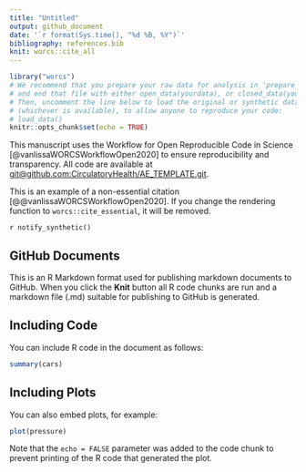 ```yaml
---
title: "Untitled"
output: github_document
date: '`r format(Sys.time(), "%d %B, %Y")`'
bibliography: references.bib
knit: worcs::cite_all
---
```


```r
library("worcs")
# We recommend that you prepare your raw data for analysis in 'prepare_data.R',
# and end that file with either open_data(yourdata), or closed_data(yourdata).
# Then, uncomment the line below to load the original or synthetic data
# (whichever is available), to allow anyone to reproduce your code:
# load_data()
knitr::opts_chunk$set(echo = TRUE)
```

This manuscript uses the Workflow for Open Reproducible Code in Science [@vanlissaWORCSWorkflowOpen2020] to ensure reproducibility and transparency. All code <!--and data--> are available at <git@github.com:CirculatoryHealth/AE_TEMPLATE.git>.

This is an example of a non-essential citation [@@vanlissaWORCSWorkflowOpen2020]. If you change the rendering function to `worcs::cite_essential`, it will be removed.

<!--The function below inserts a notification if the manuscript is knit using synthetic data. Make sure to insert it after load_data().-->
`r notify_synthetic()`

## GitHub Documents

This is an R Markdown format used for publishing markdown documents to GitHub. When you click the **Knit** button all R code chunks are run and a markdown file (.md) suitable for publishing to GitHub is generated.

## Including Code

You can include R code in the document as follows:

```r
summary(cars)
```

## Including Plots

You can also embed plots, for example:

```r
plot(pressure)
```

Note that the `echo = FALSE` parameter was added to the code chunk to prevent printing of the R code that generated the plot.
